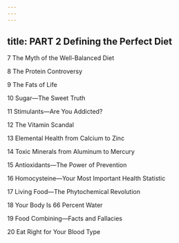 ```yaml
---
---
---
```

title: PART 2 Defining the Perfect Diet
---




7 The Myth of the Well-Balanced Diet

8 The Protein Controversy

9 The Fats of Life

10 Sugar—The Sweet Truth

11 Stimulants—Are You Addicted?

12 The Vitamin Scandal

13 Elemental Health from Calcium to Zinc

14 Toxic Minerals from Aluminum to Mercury

15 Antioxidants—The Power of Prevention

16 Homocysteine—Your Most Important Health Statistic

17 Living Food—The Phytochemical Revolution

18 Your Body Is 66 Percent Water

19 Food Combining—Facts and Fallacies

20 Eat Right for Your Blood Type
